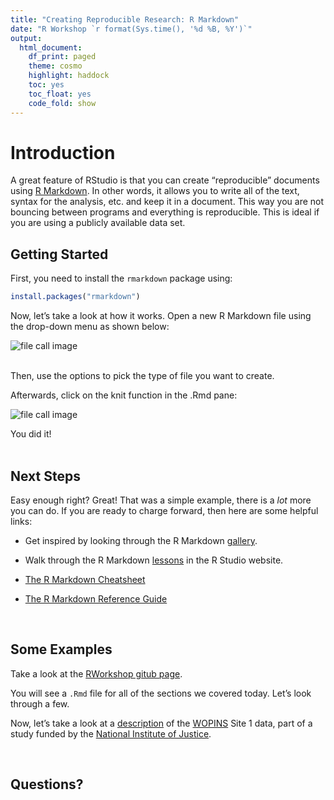 ```yaml
---
title: "Creating Reproducible Research: R Markdown"
date: "R Workshop `r format(Sys.time(), '%d %B, %Y')`"
output: 
  html_document:
    df_print: paged
    theme: cosmo
    highlight: haddock
    toc: yes
    toc_float: yes
    code_fold: show
---
```


# **Introduction**  
A great feature of RStudio is that you can create "reproducible" documents using [R Markdown](https://rmarkdown.rstudio.com/). In other words, it allows you to write all of the text, syntax for the analysis, etc. and keep it in a document. This way you are not bouncing between programs and everything is reproducible. This is ideal if you are using a publicly available data set.
<br>

## **Getting Started**  
First, you need to install the `rmarkdown` package using:  

```r
install.packages("rmarkdown")
```

Now, let's take a look at how it works. Open a new R Markdown file using the drop-down menu as shown below:  

![file call image](images/markdown_file_pic.png)  
<br>

Then, use the options to pick the type of file you want to create.

Afterwards, click on the knit function in the .Rmd pane:  

![file call image](images/knit_pic.png) 
<br>

You did it!  
<br>

## **Next Steps**  
Easy enough right? Great! That was a simple example, there is a *lot* more you can do. If you are ready to charge forward, then here are some helpful links:  

  * Get inspired by looking through the R Markdown [gallery](https://rmarkdown.rstudio.com/gallery.html).  

  * Walk through the R Markdown [lessons](https://rmarkdown.rstudio.com/lesson-1.html) in the R Studio website.

  * [The R Markdown Cheatsheet](https://www.rstudio.com/wp-content/uploads/2016/03/rmarkdown-cheatsheet-2.0.pdf?_ga=2.20453179.2030628553.1595556878-981053003.1531765846)  
  
  * [The R Markdown Reference Guide](https://www.rstudio.com/wp-content/uploads/2015/03/rmarkdown-reference.pdf?_ga=2.89551512.2030628553.1595556878-981053003.1531765846)  

<br>

## **Some Examples**  
Take a look at the [RWorkshop gitub page](https://github.com/jacobtnyoung/RWorkshop).  

You will see a `.Rmd` file for all of the sections we covered today. Let's look through a few.  

Now, let's take a look at a [description](WO-PINS_S1_Network_Descriptives.html) of the [WOPINS](https://nij.ojp.gov/funding/awards/2016-mu-mu-0011) Site 1 data, part of a study funded by the [National Institute of Justice](https://nij.ojp.gov/).  

<br>

## **Questions?**  